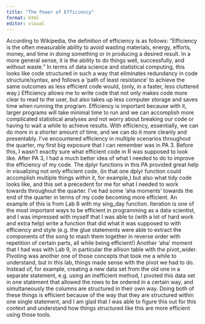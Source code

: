 ```yaml
---
title: "The Power of Efficiency"
format: html
editor: visual
---
```


According to Wikipedia, the definition of efficiency is as follows: "Efficiency is the often measurable ability to avoid wasting materials, energy, efforts, money, and time in doing something or in producing a desired result. In a more general sense, it is the ability to do things well, successfully, and without waste." In terms of data science and statistical computing, this looks like code structured in such a way that eliminates redundancy in code structure/syntax, and follows a 'path of least resistance' to achieve the same outcomes as less efficient code would, (only, in a faster, less cluttered way.) Efficiency allows me to write code that not only makes code more clear to read to the user, but also takes up less computer storage and saves time when running the program. Efficiency is important because with it, larger programs will take minimal time to run and we can accomplish more complicated statistical analyses and not worry about breaking our code or having to wait a while to achieve results. With efficiency, essentially, we can do more in a shorter amount of time, and we can do it more cleanly and presentably. I've encountered efficiency in multiple scenarios throughout the quarter, my first big exposure that I can remember was in PA 3. Before this, I wasn't exactly sure what efficient code in R was supposed to look like. After PA 3, I had a much better idea of what I needed to do to improve the efficiency of my code. The dplyr functions in this PA provided great help in visualizing not only efficient code, (in that one dplyr function could accomplish multiple things within it, for example,) but also what tidy code looks like, and this set a precedent for me for what I needed to work towards throughout the quarter. I've had some 'aha moments' towards the end of the quarter in terms of my code becoming more efficient. An example of this is from Lab 8 with my sing_day function. Iteration is one of the most important ways to be efficient in programming as a data scientist, and I was impressed with myself that I was able to (with a lot of hard work and extra help) write a function that did what it was supposed to with efficiency and style (e.g. the glue statements were able to extract the components of the song to mash them together in reverse order with repetition of certain parts, all while being efficient!) Another 'aha' moment that I had was with Lab 9, in particular the allison table with the pivot_wider. Pivoting was another one of those concepts that took me a while to understand, but in this lab, things made sense with the pivot we had to do. Instead of, for example, creating a new data set from the old one in a separate statement, e.g. using an inefficient method, I pivoted this data set in one statement that allowed the rows to be ordered in a certain way, and simultaneously the columns are structured in their own way. Doing both of these things is efficient because of the way that they are structured within one single statement, and I am glad that I was able to figure this out for this context and understand how things structured like this are more efficient using those tools.

